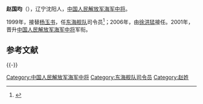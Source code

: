 '''赵国均'''（{{bd|1943年|||catIdx=}}），辽宁沈阳人，[[中国人民解放军海军中将|中国人民解放军海军中将]]。

1999年，接替[[杨玉书|杨玉书]]，任[[东海舰队|东海舰队]]司令员<ref>{{cite journal |journal = 《中国周刊》 |date = 2009年3月 |issue = 第1期 |title = 解放军原东海舰队司令员：中国早晚要搞航母 |url = http://china.zjol.com.cn/05china/system/2009/03/05/015312612.shtml |via = 浙江在线 |access-date = 2012-03-12 |archive-date = 2016-03-04 |archive-url = https://web.archive.org/web/20160304193359/http://china.zjol.com.cn/05china/system/2009/03/05/015312612.shtml |dead-url = no }}</ref>；2006年，由[[徐洪猛|徐洪猛]]接任。2001年，晋升[[中国人民解放军海军中将|中国人民解放军海军中将]]军衔。

== 参考文献 ==
{{Reflist}}

{{-}}
{{start box}}
{{s-mil|pla}}
{{succession box|[[杨玉书|杨玉书]]|[[徐洪猛|徐洪猛]]|[[中国人民解放军海军|中国人民解放军海军]][[东海舰队|东海舰队]][[司令员|司令员]]|1999年12月－2006年8月}}
{{end box}}

[[Category:中国人民解放军海军中将|Category:中国人民解放军海军中将]]
[[Category:东海舰队司令员|Category:东海舰队司令员]]
[[Category:赵姓|Category:赵姓]]

{{中华人民共和国军事人物小作品}}